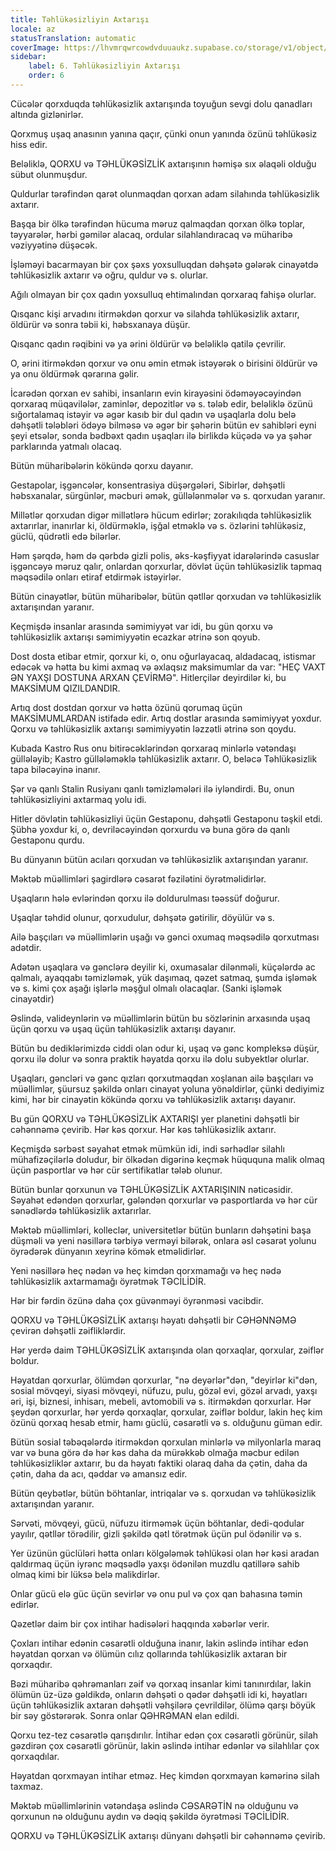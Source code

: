 ```yaml
---
title: Təhlükəsizliyin Axtarışı
locale: az
statusTranslation: automatic
coverImage: https://lhvmrqwrcowdvduuaukz.supabase.co/storage/v1/object/public/strapi-uploads/small_cover-educacion-fundamental.webp-2d51a7828a2b1309555be27f7e2a61a0.webp
sidebar:
    label: 6. Təhlükəsizliyin Axtarışı
    order: 6
---
```

Cücələr qorxduqda təhlükəsizlik axtarışında toyuğun sevgi dolu qanadları altında gizlənirlər.

Qorxmuş uşaq anasının yanına qaçır, çünki onun yanında özünü təhlükəsiz hiss edir.

Beləliklə, QORXU və TƏHLÜKƏSİZLİK axtarışının həmişə sıx əlaqəli olduğu sübut olunmuşdur.

Quldurlar tərəfindən qarət olunmaqdan qorxan adam silahında təhlükəsizlik axtarır.

Başqa bir ölkə tərəfindən hücuma məruz qalmaqdan qorxan ölkə toplar, təyyarələr, hərbi gəmilər alacaq, ordular silahlandıracaq və müharibə vəziyyətinə düşəcək.

İşləməyi bacarmayan bir çox şəxs yoxsulluqdan dəhşətə gələrək cinayətdə təhlükəsizlik axtarır və oğru, quldur və s. olurlar.

Ağılı olmayan bir çox qadın yoxsulluq ehtimalından qorxaraq fahişə olurlar.

Qısqanc kişi arvadını itirməkdən qorxur və silahda təhlükəsizlik axtarır, öldürür və sonra təbii ki, həbsxanaya düşür.

Qısqanc qadın rəqibini və ya ərini öldürür və beləliklə qatilə çevrilir.

O, ərini itirməkdən qorxur və onu əmin etmək istəyərək o birisini öldürür və ya onu öldürmək qərarına gəlir.

İcarədən qorxan ev sahibi, insanların evin kirayəsini ödəməyəcəyindən qorxaraq müqavilələr, zaminlər, depozitlər və s. tələb edir, beləliklə özünü sığortalamaq istəyir və əgər kasıb bir dul qadın və uşaqlarla dolu belə dəhşətli tələbləri ödəyə bilməsə və əgər bir şəhərin bütün ev sahibləri eyni şeyi etsələr, sonda bədbəxt qadın uşaqları ilə birlikdə küçədə və ya şəhər parklarında yatmalı olacaq.

Bütün müharibələrin kökündə qorxu dayanır.

Gestapolar, işgəncələr, konsentrasiya düşərgələri, Sibirlər, dəhşətli həbsxanalar, sürgünlər, məcburi əmək, güllələnmələr və s. qorxudan yaranır.

Millətlər qorxudan digər millətlərə hücum edirlər; zorakılıqda təhlükəsizlik axtarırlar, inanırlar ki, öldürməklə, işğal etməklə və s. özlərini təhlükəsiz, güclü, qüdrətli edə bilərlər.

Həm şərqdə, həm də qərbdə gizli polis, əks-kəşfiyyat idarələrində casuslar işgəncəyə məruz qalır, onlardan qorxurlar, dövlət üçün təhlükəsizlik tapmaq məqsədilə onları etiraf etdirmək istəyirlər.

Bütün cinayətlər, bütün müharibələr, bütün qətllər qorxudan və təhlükəsizlik axtarışından yaranır.

Keçmişdə insanlar arasında səmimiyyət var idi, bu gün qorxu və təhlükəsizlik axtarışı səmimiyyətin ecazkar ətrinə son qoyub.

Dost dosta etibar etmir, qorxur ki, o, onu oğurlayacaq, aldadacaq, istismar edəcək və hətta bu kimi axmaq və əxlaqsız maksimumlar da var: "HEÇ VAXT ƏN YAXŞI DOSTUNA ARXAN ÇEVİRMƏ". Hitlerçilər deyirdilər ki, bu MAKSİMUM QIZILDANDIR.

Artıq dost dostdan qorxur və hətta özünü qorumaq üçün MAKSİMUMLARDAN istifadə edir. Artıq dostlar arasında səmimiyyət yoxdur. Qorxu və təhlükəsizlik axtarışı səmimiyyətin ləzzətli ətrinə son qoydu.

Kubada Kastro Rus onu bitirəcəklərindən qorxaraq minlərlə vətəndaşı güllələyib; Kastro güllələməklə təhlükəsizlik axtarır. O, beləcə Təhlükəsizlik tapa biləcəyinə inanır.

Şər və qanlı Stalin Rusiyanı qanlı təmizləmələri ilə iyləndirdi. Bu, onun təhlükəsizliyini axtarmaq yolu idi.

Hitler dövlətin təhlükəsizliyi üçün Gestaponu, dəhşətli Gestaponu təşkil etdi. Şübhə yoxdur ki, o, devriləcəyindən qorxurdu və buna görə də qanlı Gestaponu qurdu.

Bu dünyanın bütün acıları qorxudan və təhlükəsizlik axtarışından yaranır.

Məktəb müəllimləri şagirdlərə cəsarət fəzilətini öyrətməlidirlər.

Uşaqların hələ evlərindən qorxu ilə doldurulması təəssüf doğurur.

Uşaqlar təhdid olunur, qorxudulur, dəhşətə gətirilir, döyülür və s.

Ailə başçıları və müəllimlərin uşağı və gənci oxumaq məqsədilə qorxutması adətdir.

Adətən uşaqlara və gənclərə deyilir ki, oxumasalar dilənməli, küçələrdə ac qalmalı, ayaqqabı təmizləmək, yük daşımaq, qəzet satmaq, şumda işləmək və s. kimi çox aşağı işlərlə məşğul olmalı olacaqlar. (Sanki işləmək cinayətdir)

Əslində, valideynlərin və müəllimlərin bütün bu sözlərinin arxasında uşaq üçün qorxu və uşaq üçün təhlükəsizlik axtarışı dayanır.

Bütün bu dediklərimizdə ciddi olan odur ki, uşaq və gənc kompleksə düşür, qorxu ilə dolur və sonra praktik həyatda qorxu ilə dolu subyektlər olurlar.

Uşaqları, gəncləri və gənc qızları qorxutmaqdan xoşlanan ailə başçıları və müəllimlər, şüursuz şəkildə onları cinayət yoluna yönəldirlər, çünki dediyimiz kimi, hər bir cinayətin kökündə qorxu və təhlükəsizlik axtarışı dayanır.

Bu gün QORXU və TƏHLÜKƏSİZLİK AXTARIŞI yer planetini dəhşətli bir cəhənnəmə çevirib. Hər kəs qorxur. Hər kəs təhlükəsizlik axtarır.

Keçmişdə sərbəst səyahət etmək mümkün idi, indi sərhədlər silahlı mühafizəçilərlə doludur, bir ölkədən digərinə keçmək hüququna malik olmaq üçün pasportlar və hər cür sertifikatlar tələb olunur.

Bütün bunlar qorxunun və TƏHLÜKƏSİZLİK AXTARIŞININ nəticəsidir. Səyahət edəndən qorxurlar, gələndən qorxurlar və pasportlarda və hər cür sənədlərdə təhlükəsizlik axtarırlar.

Məktəb müəllimləri, kolleclər, universitetlər bütün bunların dəhşətini başa düşməli və yeni nəsillərə tərbiyə verməyi bilərək, onlara əsl cəsarət yolunu öyrədərək dünyanın xeyrinə kömək etməlidirlər.

Yeni nəsillərə heç nədən və heç kimdən qorxmamağı və heç nədə təhlükəsizlik axtarmamağı öyrətmək TƏCİLİDİR.

Hər bir fərdin özünə daha çox güvənməyi öyrənməsi vacibdir.

QORXU və TƏHLÜKƏSİZLİK axtarışı həyatı dəhşətli bir CƏHƏNNƏMƏ çevirən dəhşətli zəifliklərdir.

Hər yerdə daim TƏHLÜKƏSİZLİK axtarışında olan qorxaqlar, qorxular, zəiflər boldur.

Həyatdan qorxurlar, ölümdən qorxurlar, "nə deyərlər"dən, "deyirlər ki"dən, sosial mövqeyi, siyasi mövqeyi, nüfuzu, pulu, gözəl evi, gözəl arvadı, yaxşı əri, işi, biznesi, inhisarı, mebeli, avtomobili və s. itirməkdən qorxurlar. Hər şeydən qorxurlar, hər yerdə qorxaqlar, qorxular, zəiflər boldur, lakin heç kim özünü qorxaq hesab etmir, hamı güclü, cəsarətli və s. olduğunu güman edir.

Bütün sosial təbəqələrdə itirməkdən qorxulan minlərlə və milyonlarla maraq var və buna görə də hər kəs daha da mürəkkəb olmağa məcbur edilən təhlükəsizliklər axtarır, bu da həyatı faktiki olaraq daha da çətin, daha da çətin, daha da acı, qəddar və amansız edir.

Bütün qeybətlər, bütün böhtanlar, intriqalar və s. qorxudan və təhlükəsizlik axtarışından yaranır.

Sərvəti, mövqeyi, gücü, nüfuzu itirməmək üçün böhtanlar, dedi-qodular yayılır, qətllər törədilir, gizli şəkildə qətl törətmək üçün pul ödənilir və s.

Yer üzünün güclüləri hətta onları kölgələmək təhlükəsi olan hər kəsi aradan qaldırmaq üçün iyrənc məqsədlə yaxşı ödənilən muzdlu qatillərə sahib olmaq kimi bir lüksə belə malikdirlər.

Onlar gücü elə güc üçün sevirlər və onu pul və çox qan bahasına təmin edirlər.

Qəzetlər daim bir çox intihar hadisələri haqqında xəbərlər verir.

Çoxları intihar edənin cəsarətli olduğuna inanır, lakin əslində intihar edən həyatdan qorxan və ölümün cılız qollarında təhlükəsizlik axtaran bir qorxaqdır.

Bəzi müharibə qəhrəmanları zəif və qorxaq insanlar kimi tanınırdılar, lakin ölümün üz-üzə gəldikdə, onların dəhşəti o qədər dəhşətli idi ki, həyatları üçün təhlükəsizlik axtaran dəhşətli vəhşilərə çevrildilər, ölümə qarşı böyük bir səy göstərərək. Sonra onlar QƏHRƏMAN elan edildi.

Qorxu tez-tez cəsarətlə qarışdırılır. İntihar edən çox cəsarətli görünür, silah gəzdirən çox cəsarətli görünür, lakin əslində intihar edənlər və silahlılar çox qorxaqdılar.

Həyatdan qorxmayan intihar etməz. Heç kimdən qorxmayan kəmərinə silah taxmaz.

Məktəb müəllimlərinin vətəndaşa əslində CƏSARƏTİN nə olduğunu və qorxunun nə olduğunu aydın və dəqiq şəkildə öyrətməsi TƏCİLİDİR.

QORXU və TƏHLÜKƏSİZLİK axtarışı dünyanı dəhşətli bir cəhənnəmə çevirib.


